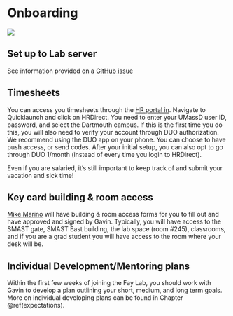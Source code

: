 # Onboarding {#onboarding}

![](img/forestgump.gif)

## Set up to Lab server

See information provided on a [GitHub issue](https://github.com/thefaylab/lab-chat/issues/5)

## Timesheets

You can access you timesheets through the [HR portal in](https://my.umassd.edu/). Navigate to Quicklaunch and click on HRDirect. You need to enter your UMassD user ID, password, and select the Dartmouth campus. If this is the first time you do this, you will also need to verify your account through DUO authorization. We recommend using the DUO app on your phone. You can choose to have push access, or send codes. After your initial setup, you can also opt to go through DUO 1/month (instead of every time you login to HRDirect).   

Even if you are salaried, it's still important to keep track of and submit your vacation and sick time!

## Key card building & room access

[Mike Marino](mmarino@umassd.edu) will have building & room access forms for you to fill out and have approved and signed by Gavin. Typically, you will have access to the SMAST gate, SMAST East building, the lab space (room #245), classrooms, and if you are a grad student you will have access to the room where your desk will be.

## Individual Development/Mentoring plans

Within the first few weeks of joining the Fay Lab, you should work with Gavin to develop a plan outlining your short, medium, and long term goals. More on individual developing plans can be found in Chapter \@ref(expectations).